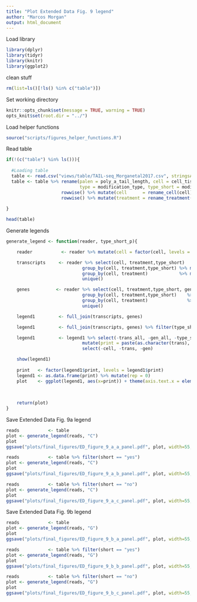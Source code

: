 ```yaml
---
title: "Plot Extended Data Fig. 9 legend"
author: "Marcos Morgan"
output: html_document
---
```


Load library
```r
library(dplyr)
library(tidyr)
library(knitr)
library(ggplot2)
```

clean stuff
```r
rm(list=ls()[!ls() %in% c("table")])
```

Set working directory
```r
knitr::opts_chunk$set(message = TRUE, warning = TRUE)
opts_knit$set(root.dir = "../")
```

Load helper functions
```r
source("scripts/figures_helper_functions.R")
```

Read table
```r

if(!(c("table") %in% ls())){
  
  #Loading table
  table <- read.csv("views/table/TAIL-seq_Morganetal2017.csv", stringsAsFactors=FALSE)
  table <- table %>% rename(palen = poly_a_tail_length, cell = cell_tissue, mod = modification, short = short_tail, 
                            type = modification_type, type_short = modification_type_short, gv = gv_upregulated) %>% 
                     rowwise() %>% mutate(cell      = rename_cell(cell)) %>%
                     rowwise() %>% mutate(treatment = rename_treatment(cell, treatment)) %>% ungroup()
  
} 

head(table)
```

Generate legends
```r

generate_legend <- function(reader, type_short_p){

    reader           <- reader %>% mutate(cell = factor(cell, levels = c("gv", "liver", "bm", "mefs", "escs")))

    transcripts     <- reader %>% select(cell, treatment,type_short)   %>% 
                             group_by(cell, treatment,type_short) %>% mutate(trans = n())      %>% ungroup() %>%
                             group_by(cell, treatment)            %>% mutate(trans_all = n())  %>% ungroup() %>%
                             unique()

    genes          <- reader %>% select(cell, treatment,type_short, gene) %>% unique() %>% select(cell, treatment,type_short) %>%
                             group_by(cell, treatment,type_short)    %>% mutate(gen     = n()) %>% ungroup() %>%
                             group_by(cell, treatment)               %>% mutate(gen_all = n()) %>% ungroup() %>%
                             unique()

    legend1         <- full_join(transcripts, genes)

    legend1         <- full_join(transcripts, genes) %>% filter(type_short == type_short_p) 

    legend1         <- legend1 %>% select(-trans_all, -gen_all, -type_short) %>% arrange(cell) %>%
                             mutate(print = paste(as.character(trans), " ", "(",  as.character(gen), ")", sep="")) %>%
                             select(-cell, -trans, -gen)  

    show(legend1)
    
    print   <- factor(legend1$print, levels = legend1$print)
    legend1 <- as.data.frame(print) %>% mutate(rep = 0)
    plot    <- ggplot(legend1, aes(x=print)) + theme(axis.text.x = element_text(angle = 90, hjust = 1))
    
    
    
    return(plot)
}

```

Save Extended Data Fig. 9a legend
```r
reads           <- table 
plot <- generate_legend(reads, "C")
plot
ggsave("plots/final_figures/ED_figure_9_a_a_panel.pdf", plot, width=55, height=20, units = "mm", useDingbats=FALSE)

reads           <- table %>% filter(short == "yes") 
plot <- generate_legend(reads, "C")
plot
ggsave("plots/final_figures/ED_figure_9_a_b_panel.pdf", plot, width=55, height=20, units = "mm", useDingbats=FALSE)

reads           <- table %>% filter(short == "no") 
plot <- generate_legend(reads, "C")
plot
ggsave("plots/final_figures/ED_figure_9_a_c_panel.pdf", plot, width=55, height=20, units = "mm", useDingbats=FALSE)
```

Save Extended Data Fig. 9b legend
```r
reads           <- table 
plot <- generate_legend(reads, "G")
plot
ggsave("plots/final_figures/ED_figure_9_b_a_panel.pdf", plot, width=55, height=20, units = "mm", useDingbats=FALSE)

reads           <- table %>% filter(short == "yes") 
plot <- generate_legend(reads, "G")
plot
ggsave("plots/final_figures/ED_figure_9_b_b_panel.pdf", plot, width=55, height=20, units = "mm", useDingbats=FALSE)

reads           <- table %>% filter(short == "no") 
plot <- generate_legend(reads, "G")
plot
ggsave("plots/final_figures/ED_figure_9_b_c_panel.pdf", plot, width=55, height=20, units = "mm", useDingbats=FALSE)
```

```r

```



